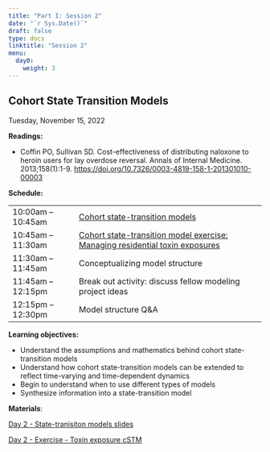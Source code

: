 ```yaml
---
title: "Part I: Session 2"
date: "`r Sys.Date()`"
draft: false
type: docs
linktitle: "Session 2"
menu:
  day0:
    weight: 3
---
```


## Cohort State Transition Models

Tuesday, November 15, 2022

**Readings:**

- Coffin PO, Sullivan SD. Cost-effectiveness of distributing naloxone to heroin users for lay overdose reversal. Annals of Internal Medicine. 2013;158(1):1-9. [https://doi.org/10.7326/0003-4819-158-1-201301010-00003](https://doi.org/10.7326/0003-4819-158-1-201301010-00003)


**Schedule:**

|                            |            |
|---------------|:-----------------------------------------|
| 10:00am – 10:45am   | [Cohort state-transition models](../../../Course_Modularization/CDC 2022-23/Day 2 - State-tranisiton models - CDC 2022.pdf) |
| 10:45am – 11:30am  | [Cohort state-transition model exercise: Managing residential toxin exposures](../../../Course_Modularization/CDC 2022-23/Day 2 - Exercise - Toxin exposure cSTM.pdf) | 
| 11:30am – 11:45am | Conceptualizing model structure |
| 11:45am – 12:15pm | Break out activity: discuss fellow modeling project ideas |
| 12:15pm – 12:30pm | Model structure Q&A  |


**Learning objectives:**

-	Understand the assumptions and mathematics behind cohort state-transition models
-	Understand how cohort state-transition models can be extended to reflect time-varying and time-dependent dynamics
-	Begin to understand when to use different types of models
-	Synthesize information into a state-transition model

**Materials**:

[Day 2 - State-tranisiton models slides](../../../Course_Modularization/CDC 2022-23/Day 2 - State-tranisiton models - CDC 2022.pdf)

[Day 2 - Exercise - Toxin exposure cSTM](../../../Course_Modularization/CDC 2022-23/Day 2 - Exercise - Toxin exposure cSTM.pdf)
